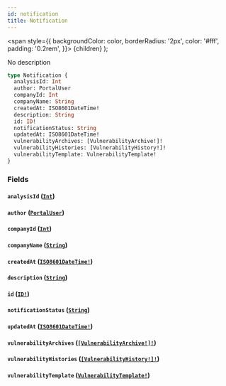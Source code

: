 ```yaml
---
id: notification
title: Notification
---
```


<span
style={{
      backgroundColor: color,
      borderRadius: '2px',
      color: '#fff',
      padding: '0.2rem',
    }}>
{children}
</span>
);

No description

```graphql
type Notification {
  analysisId: Int
  author: PortalUser
  companyId: Int
  companyName: String
  createdAt: ISO8601DateTime!
  description: String
  id: ID!
  notificationStatus: String
  updatedAt: ISO8601DateTime!
  vulnerabilityArchives: [VulnerabilityArchive!]!
  vulnerabilityHistories: [VulnerabilityHistory!]!
  vulnerabilityTemplate: VulnerabilityTemplate!
}
```

### Fields

#### `analysisId` ([`Int`](/api/scalars/int))

#### `author` ([`PortalUser`](/api/objects/portal-user))

#### `companyId` ([`Int`](/api/scalars/int))

#### `companyName` ([`String`](/api/scalars/string))

#### `createdAt` ([`ISO8601DateTime!`](/api/scalars/iso-8601-date-time))

#### `description` ([`String`](/api/scalars/string))

#### `id` ([`ID!`](/api/scalars/id))

#### `notificationStatus` ([`String`](/api/scalars/string))

#### `updatedAt` ([`ISO8601DateTime!`](/api/scalars/iso-8601-date-time))

#### `vulnerabilityArchives` ([`[VulnerabilityArchive!]!`](/api/objects/vulnerability-archive))

#### `vulnerabilityHistories` ([`[VulnerabilityHistory!]!`](/api/objects/vulnerability-history))

#### `vulnerabilityTemplate` ([`VulnerabilityTemplate!`](/api/objects/vulnerability-template))
